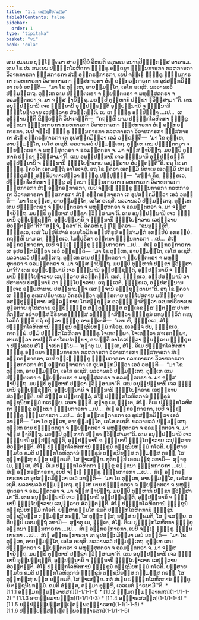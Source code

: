 ```yaml
---
title: "1.1 ຕຊ຺ຊນີຍກມ຺ມ"
tableOfContents: false
sidebar:
  order: 1
type: "tipitaka"
basket: "vi"
book: "cula"
---
```



<DynamicBreadcrumb />

<Division number="1" book="cula">

<Paragraph number="2" book="cula">
ເຕນ ສມເຍນ ພຸທ຺ໂຘ ຠຄວາ ສາວຕ຺ຖິຍໍ ວິຫຣຕິ ເຊຕວເນ ອນາຖປິຓ຺ຑິກສ຺ສ ອາຣາເມ. ເຕນ ໂຂ ປນ ສມເຍນ ປຓ຺ຑຸກໂລຫິຕກາ ຠິກ຺ຂູ ອຕ຺ຕນາ ຠຓ຺ຑນກາຣກາ ກລຫກາຣກາ ວິວາທກາຣກາ ຠສ຺ສກາຣກາ ສໍເຆ ອຘິກຣຓກາຣກາ, ເຍປິ ຈຎ຺ເຎ ຠິກ຺ຂູ ຠຓ຺ຑນກາຣກາ ກລຫກາຣກາ ວິວາທກາຣກາ ຠສ຺ສກາຣກາ ສໍເຆ ອຘິກຣຓກາຣກາ ເຕ ອຸປສງ຺ກມິຕ຺ວາ ເອວໍ ວທນ຺ຕິ—  “ມາ ໂຂ ຕຸມ຺ເຫ, ອາຍສ຺ມນ຺ໂຕ, ເອໂສ ອເຊສິ. ພລວາພລວໍ ປຏິມນ຺ເຕຖ. ຕຸມ຺ເຫ ເຕນ ປຓ຺ຑິຕຕຣາ ຈ ພ຺ຍຕ຺ຕຕຣາ ຈ ພຫຸສ຺ສຸຕຕຣາ ຈ ອລມຕ຺ຕຕຣາ ຈ. ມາ ຈສ຺ສ ຠາຍິຕ຺ຖ. ມຍມ຺ປິ ຕຸມ຺ຫາກໍ ປກ຺ຂາ ຠວິສ຺ສາມາ”ຕິ. ເຕນ ອນຸປ຺ປນ຺ນານິ ເຈວ ຠຓ຺ຑນານິ ອຸປ຺ປຊ຺ຊນ຺ຕິ ອຸປ຺ປນ຺ນານິ ຈ ຠຓ຺ຑນານິ ຠິຍ຺ໂຍຠາວາຍ ເວປຸລ຺ລາຍ ສໍວຕ຺ຕນ຺ຕິ. ເຍ ເຕ ຠິກ຺ຂູ ອປ຺ປິຈ຺ຉາ …ເປ…  ເຕ ອຸຊ຺ຌາຍນ຺ຕິ ຂິຍ຺ຍນ຺ຕິ ວິປາເຈນ຺ຕິ—  “ກຖຎ຺ຫິ ນາມ ປຓ຺ຑຸກໂລຫິຕກາ ຠິກ຺ຂູ ອຕ຺ຕນາ ຠຓ຺ຑນກາຣກາ ກລຫກາຣກາ ວິວາທກາຣກາ ຠສ຺ສກາຣກາ ສໍເຆ ອຘິກຣຓກາຣກາ, ເຍປິ ຈຎ຺ເຎ ຠິກ຺ຂູ ຠຓ຺ຑນກາຣກາ ກລຫກາຣກາ ວິວາທກາຣກາ ຠສ຺ສກາຣກາ ສໍເຆ ອຘິກຣຓກາຣກາ ເຕ ອຸປສງ຺ກມິຕ຺ວາ ເອວໍ ວກ຺ຂນ຺ຕິ—  ‘ມາ ໂຂ ຕຸມ຺ເຫ, ອາຍສ຺ມນ຺ໂຕ, ເອໂສ ອເຊສິ. ພລວາພລວໍ ປຏິມນ຺ເຕຖ. ຕຸມ຺ເຫ ເຕນ ປຓ຺ຑິຕຕຣາ ຈ ພ຺ຍຕ຺ຕຕຣາ ຈ ພຫຸສ຺ສຸຕຕຣາ ຈ ອລມຕ຺ຕຕຣາ ຈ. ມາ ຈສ຺ສ ຠາຍິຕ຺ຖ. ມຍມ຺ປິ ຕຸມ຺ຫາກໍ ປກ຺ຂາ ຠວິສ຺ສາມາ’ຕິ. ເຕນ ອນຸປ຺ປນ຺ນານິ ເຈວ ຠຓ຺ຑນານິ ອຸປ຺ປຊ຺ຊນ຺ຕິ ອຸປ຺ປນ຺ນານິ ຈ ຠຓ຺ຑນານິ ຠິຍ຺ໂຍຠາວາຍ ເວປຸລ຺ລາຍ ສໍວຕ຺ຕນ຺ຕີ”ຕິ.


</Paragraph>

</Division>
<Division number="2" book="cula">

<Paragraph number="3" book="cula">
ອຖ ໂຂ ເຕ ຠິກ຺ຂູ ຠຄວໂຕ ເອຕມຕ຺ຖໍ ອາໂຣເຈສຸໍ. ອຖ ໂຂ ຠຄວາ ເອຕສ຺ມິໍ ນິທາເນ ເອຕສ຺ມິໍ ປກຣເຓ ຠິກ຺ຂຸສໍຆໍ ສນ຺ນິປາຕາເປຕ຺ວາ ຠິກ຺ຂູ ປຏິປຸຈ຺ຉິ—  “ສຈ຺ຈໍ ກິຣ, ຠິກ຺ຂເວ, ປຓ຺ຑຸກໂລຫິຕກາ ຠິກ຺ຂູ ອຕ຺ຕນາ ຠຓ຺ຑນກາຣກາ ກລຫກາຣກາ ວິວາທກາຣກາ ຠສ຺ສກາຣກາ ສໍເຆ ອຘິກຣຓກາຣກາ, ເຍປິ ຈຎ຺ເຎ ຠິກ຺ຂູ ຠຓ຺ຑນກາຣກາ ກລຫກາຣກາ ວິວາທກາຣກາ ຠສ຺ສກາຣກາ ສໍເຆ ອຘິກຣຓກາຣກາ ເຕ ອຸປສງ຺ກມິຕ຺ວາ ເອວໍ ວທນ຺ຕິ—  ‘ມາ ໂຂ ຕຸມ຺ເຫ, ອາຍສ຺ມນ຺ໂຕ, ເອໂສ ອເຊສິ. ພລວາພລວໍ ປຏິມນ຺ເຕຖ. ຕຸມ຺ເຫ ເຕນ ປຓ຺ຑິຕຕຣາ ຈ ພ຺ຍຕ຺ຕຕຣາ ຈ ພຫຸສ຺ສຸຕຕຣາ ຈ ອລມຕ຺ຕຕຣາ ຈ. ມາ ຈສ຺ສ ຠາຍິຕ຺ຖ. ມຍມ຺ປິ ຕຸມ຺ຫາກໍ ປກ຺ຂາ ຠວິສ຺ສາມາ’ຕິ. ເຕນ ອນຸປ຺ປນ຺ນານິ ເຈວ ຠຓ຺ຑນານິ ອຸປ຺ປຊ຺ຊນ຺ຕິ, ອຸປ຺ປນ຺ນານິ ຈ ຠຓ຺ຑນານິ ຠິຍ຺ໂຍຠາວາຍ ເວປຸລ຺ລາຍ ສໍວຕ຺ຕນ຺ຕີ”ຕິ? “ສຈ຺ຈໍ, ຠຄວາ”ຕິ. ວິຄຣຫິ ພຸທ຺ໂຘ ຠຄວາ—  “ອນນຸຈ຺ຉວິກໍ, ຠິກ຺ຂເວ, ເຕສໍ ໂມຆປຸຣິສານໍ ອນນຸໂລມິກໍ ອປ຺ປຕິຣູປໍ ອສ຺ສາມຓກໍ ອກປ຺ປິຍໍ ອກຣຓີຍໍ. ກຖຎ຺ຫິ ນາມ ເຕ, ຠິກ຺ຂເວ, ໂມຆປຸຣິສາ ອຕ຺ຕນາ ຠຓ຺ຑນກາຣກາ …ເປ…  ສໍເຆ ອຘິກຣຓກາຣກາ, ເຍປິ ຈຎ຺ເຎ ຠິກ຺ຂູ ຠຓ຺ຑນກາຣກາ …ເປ…  ສໍເຆ ອຘິກຣຓກາຣກາ ເຕ ອຸປສງ຺ກມິຕ຺ວາ ເອວໍ ວກ຺ຂນ຺ຕິ—  ‘ມາ ໂຂ ຕຸມ຺ເຫ, ອາຍສ຺ມນ຺ໂຕ, ເອໂສ ອເຊສິ. ພລວາພລວໍ ປຏິມນ຺ເຕຖ. ຕຸມ຺ເຫ ເຕນ ປຓ຺ຑິຕຕຣາ ຈ ພ຺ຍຕ຺ຕຕຣາ ຈ ພຫຸສ຺ສຸຕຕຣາ ຈ ອລມຕ຺ຕຕຣາ ຈ. ມາ ຈສ຺ສ ຠາຍິຕ຺ຖ. ມຍມ຺ປິ ຕຸມ຺ຫາກໍ ປກ຺ຂາ ຠວິສ຺ສາມາ’ຕິ? ເຕນ ອນຸປ຺ປນ຺ນານິ ເຈວ ຠຓ຺ຑນານິ ອຸປ຺ປຊ຺ຊນ຺ຕິ, ອຸປ຺ປນ຺ນານິ ຈ ຠຓ຺ຑນານິ ຠິຍ຺ໂຍຠາວາຍ ເວປຸລ຺ລາຍ ສໍວຕ຺ຕນ຺ຕິ. ເນຕໍ, ຠິກ຺ຂເວ, ອປ຺ປສນ຺ນານໍ ວາ ປສາທາຍ ປສນ຺ນານໍ ວາ ຠິຍ຺ໂຍຠາວາຍ. ອຖ ຂ຺ເວຕໍ, ຠິກ຺ຂເວ, ອປ຺ປສນ຺ນານຎ຺ເຈວ ອປ຺ປສາທາຍ ປສນ຺ນານຎ຺ຈ ເອກຈ຺ຈານໍ ອຎ຺ຎຖຕ຺ຕາຍາ”ຕິ.


</Paragraph>

<Paragraph number="4" book="cula">
ອຖ ໂຂ ຠຄວາ ເຕ ຠິກ຺ຂູ ອເນກປຣິຍາເຍນ ວິຄຣຫິຕ຺ວາ ທຸພ຺ຠຣຕາຍ ທຸປ຺ໂປສຕາຍ ມຫິຈ຺ຉຕາຍ ອສນ຺ຕຸຏ຺ຐິຕາຍ ສງ຺ຄຓິກາຍ ໂກສຊ຺ຊສ຺ສ ອວຓ຺ຓໍ ຠາສິຕ຺ວາ ອເນກປຣິຍາເຍນ ສຸຠຣຕາຍ ສຸໂປສຕາຍ ອປ຺ປິຈ຺ຉສ຺ສ ສນ຺ຕຸຏ຺ຐສ຺ສ ສລ຺ເລຂສ຺ສ ຘຸຕສ຺ສ ປາສາທິກສ຺ສ ອປຈຍສ຺ສ ວີຣິຍາຣມ຺ຠສ຺ສ ວຓ຺ຓໍ ຠາສິຕ຺ວາ ຠິກ຺ຂູນໍ ຕທນຸຈ຺ຉວິກໍ ຕທນຸໂລມິກໍ ຘມ຺ມິໍ ກຖໍ ກຕ຺ວາ ຠິກ຺ຂູ ອາມນ຺ເຕສິ—  “ເຕນ ຫິ, ຠິກ຺ຂເວ, ສໍໂຆ ປຓ຺ຑຸກໂລຫິຕການໍ ຠິກ຺ຂູນໍ ຕຊ຺ຊນີຍກມ຺ມໍ ກໂຣຕຸ. ເອວຎ຺ຈ ປນ, ຠິກ຺ຂເວ, ກາຕພ຺ພໍ. ປຐມໍ ປຓ຺ຑຸກໂລຫິຕກາ ຠິກ຺ຂູ ໂຈເທຕພ຺ພາ, ໂຈເທຕ຺ວາ ສາເຣຕພ຺ພາ, ສາເຣຕ຺ວາ ອາປຕ຺ຕິໍ ອາໂຣເປຕພ຺ພາ, ອາປຕ຺ຕິໍ ອາໂຣເປຕ຺ວາ ພ຺ຍຕ຺ເຕນ ຠິກ຺ຂຸນາ ປຏິພເລນ ສໍໂຆ ຎາເປຕພ຺ໂພ—


</Paragraph>

</Division>
<Division number="3" book="cula">

<Paragraph number="5" book="cula">
‘ສຸຓາຕຸ ເມ, ຠນ຺ເຕ, ສໍໂຆ. ອິເມ ປຓ຺ຑຸກໂລຫິຕກາ ຠິກ຺ຂູ ອຕ຺ຕນາ ຠຓ຺ຑນກາຣກາ ກລຫກາຣກາ ວິວາທກາຣກາ ຠສ຺ສກາຣກາ ສໍເຆ ອຘິກຣຓກາຣກາ, ເຍປິ ຈຎ຺ເຎ ຠິກ຺ຂູ ຠຓ຺ຑນກາຣກາ ກລຫກາຣກາ ວິວາທກາຣກາ ຠສ຺ສກາຣກາ ສໍເຆ ອຘິກຣຓກາຣກາ ເຕ ອຸປສງ຺ກມິຕ຺ວາ ເອວໍ ວທນ຺ຕິ—  “ມາ ໂຂ ຕຸມ຺ເຫ, ອາຍສ຺ມນ຺ໂຕ, ເອໂສ ອເຊສິ. ພລວາພລວໍ ປຏິມນ຺ເຕຖ. ຕຸມ຺ເຫ ເຕນ ປຓ຺ຑິຕຕຣາ ຈ ພ຺ຍຕ຺ຕຕຣາ ຈ ພຫຸສ຺ສຸຕຕຣາ ຈ ອລມຕ຺ຕຕຣາ ຈ. ມາ ຈສ຺ສ ຠາຍິຕ຺ຖ. ມຍມ຺ປິ ຕຸມ຺ຫາກໍ ປກ຺ຂາ ຠວິສ຺ສາມາ”ຕິ. ເຕນ ອນຸປ຺ປນ຺ນານິ ເຈວ ຠຓ຺ຑນານິ ອຸປ຺ປຊ຺ຊນ຺ຕິ, ອຸປ຺ປນ຺ນານິ ຈ ຠຓ຺ຑນານິ ຠິຍ຺ໂຍຠາວາຍ ເວປຸລ຺ລາຍ ສໍວຕ຺ຕນ຺ຕິ. ຍທິ ສໍຆສ຺ສ ປຕ຺ຕກລ຺ລໍ, ສໍໂຆ ປຓ຺ຑຸກໂລຫິຕການໍ ຠິກ຺ຂູນໍ ຕຊ຺ຊນີຍກມ຺ມໍ ກເຣຍ຺ຍ. ເອສາ ຎຕ຺ຕິ.


</Paragraph>

<Paragraph number="6" book="cula">
ສຸຓາຕຸ ເມ, ຠນ຺ເຕ, ສໍໂຆ. ອິເມ ປຓ຺ຑຸກໂລຫິຕກາ ຠິກ຺ຂູ ອຕ຺ຕນາ ຠຓ຺ຑນກາຣກາ …ເປ…  ສໍເຆ ອຘິກຣຓກາຣກາ, ເຍປິ ຈຎ຺ເຎ ຠິກ຺ຂູ ຠຓ຺ຑນກາຣກາ …ເປ…  ສໍເຆ ອຘິກຣຓກາຣກາ ເຕ ອຸປສງ຺ກມິຕ຺ວາ ເອວໍ ວທນ຺ຕິ—  “ມາ ໂຂ ຕຸມ຺ເຫ, ອາຍສ຺ມນ຺ໂຕ, ເອໂສ ອເຊສິ. ພລວາພລວໍ ປຏິມນ຺ເຕຖ. ຕຸມ຺ເຫ ເຕນ ປຓ຺ຑິຕຕຣາ ຈ ພ຺ຍຕ຺ຕຕຣາ ຈ ພຫຸສ຺ສຸຕຕຣາ ຈ ອລມຕ຺ຕຕຣາ ຈ. ມາ ຈສ຺ສ ຠາຍິຕ຺ຖ. ມຍມ຺ປິ ຕຸມ຺ຫາກໍ ປກ຺ຂາ ຠວິສ຺ສາມາ”ຕິ. ເຕນ ອນຸປ຺ປນ຺ນານິ ເຈວ ຠຓ຺ຑນານິ ອຸປ຺ປຊ຺ຊນ຺ຕິ, ອຸປ຺ປນ຺ນານິ ຈ ຠຓ຺ຑນານິ ຠິຍ຺ໂຍຠາວາຍ ເວປຸລ຺ລາຍ ສໍວຕ຺ຕນ຺ຕິ. ສໍໂຆ ປຓ຺ຑຸກໂລຫິຕການໍ ຠິກ຺ຂູນໍ ຕຊ຺ຊນີຍກມ຺ມໍ ກໂຣຕິ. ຍສ຺ສາຍສ຺ມໂຕ ຂມຕິ ປຓ຺ຑຸກໂລຫິຕການໍ ຠິກ຺ຂູນໍ ຕຊ຺ຊນີຍສ຺ສ ກມ຺ມສ຺ສ ກຣຓໍ, ໂສ ຕຸຓ຺ຫສ຺ສ; ຍສ຺ສ ນກ຺ຂມຕິ, ໂສ ຠາເສຍ຺ຍ.


</Paragraph>

<Paragraph number="7" book="cula">
ທຸຕິຍມ຺ປິ ເອຕມຕ຺ຖໍ ວທາມິ—  ສຸຓາຕຸ ເມ, ຠນ຺ເຕ, ສໍໂຆ. ອິເມ ປຓ຺ຑຸກໂລຫິຕກາ ຠິກ຺ຂູ ອຕ຺ຕນາ ຠຓ຺ຑນກາຣກາ …ເປ…  ສໍເຆ ອຘິກຣຓກາຣກາ, ເຍປິ ຈຎ຺ເຎ ຠິກ຺ຂູ ຠຓ຺ຑນກາຣກາ …ເປ…  ສໍເຆ ອຘິກຣຓກາຣກາ ເຕ ອຸປສງ຺ກມິຕ຺ວາ ເອວໍ ວທນ຺ຕິ—  “ມາ ໂຂ ຕຸມ຺ເຫ, ອາຍສ຺ມນ຺ໂຕ, ເອໂສ ອເຊສິ. ພລວາພລວໍ ປຏິມນ຺ເຕຖ. ຕຸມ຺ເຫ ເຕນ ປຓ຺ຑິຕຕຣາ ຈ ພ຺ຍຕ຺ຕຕຣາ ຈ ພຫຸສ຺ສຸຕຕຣາ ຈ ອລມຕ຺ຕຕຣາ ຈ. ມາ ຈສ຺ສ ຠາຍິຕ຺ຖ. ມຍມ຺ປິ ຕຸມ຺ຫາກໍ ປກ຺ຂາ ຠວິສ຺ສາມາ”ຕິ. ເຕນ ອນຸປ຺ປນ຺ນານິ ເຈວ ຠຓ຺ຑນານິ ອຸປ຺ປຊ຺ຊນ຺ຕິ, ອຸປ຺ປນ຺ນານິ ຈ ຠຓ຺ຑນານິ ຠິຍ຺ໂຍຠາວາຍ ເວປຸລ຺ລາຍ ສໍວຕ຺ຕນ຺ຕິ. ສໍໂຆ ປຓ຺ຑຸກໂລຫິຕການໍ ຠິກ຺ຂູນໍ ຕຊ຺ຊນີຍກມ຺ມໍ ກໂຣຕິ. ຍສ຺ສາຍສ຺ມໂຕ ຂມຕິ ປຓ຺ຑຸກໂລຫິຕການໍ ຠິກ຺ຂູນໍ ຕຊ຺ຊນີຍສ຺ສ ກມ຺ມສ຺ສ ກຣຓໍ, ໂສ ຕຸຓ຺ຫສ຺ສ; ຍສ຺ສ ນກ຺ຂມຕິ, ໂສ ຠາເສຍ຺ຍ.


</Paragraph>

<Paragraph number="8" book="cula">
ຕຕິຍມ຺ປິ ເອຕມຕ຺ຖໍ ວທາມິ—  ສຸຓາຕຸ ເມ, ຠນ຺ເຕ, ສໍໂຆ. ອິເມ ປຓ຺ຑຸກໂລຫິຕກາ ຠິກ຺ຂູ ອຕ຺ຕນາ ຠຓ຺ຑນກາຣກາ …ເປ…  ສໍເຆ ອຘິກຣຓກາຣກາ, ເຍປິ ຈຎ຺ເຎ ຠິກ຺ຂູ ຠຓ຺ຑນກາຣກາ …ເປ…  ສໍເຆ ອຘິກຣຓກາຣກາ ເຕ ອຸປສງ຺ກມິຕ຺ວາ ເອວໍ ວທນ຺ຕິ—  “ມາ ໂຂ ຕຸມ຺ເຫ, ອາຍສ຺ມນ຺ໂຕ, ເອໂສ ອເຊສິ. ພລວາພລວໍ ປຏິມນ຺ເຕຖ. ຕຸມ຺ເຫ ເຕນ ປຓ຺ຑິຕຕຣາ ຈ ພ຺ຍຕ຺ຕຕຣາ ຈ ພຫຸສ຺ສຸຕຕຣາ ຈ ອລມຕ຺ຕຕຣາ ຈ. ມາ ຈສ຺ສ ຠາຍິຕ຺ຖ. ມຍມ຺ປິ ຕຸມ຺ຫາກໍ ປກ຺ຂາ ຠວິສ຺ສາມາ”ຕິ. ເຕນ ອນຸປ຺ປນ຺ນານິ ເຈວ ຠຓ຺ຑນານິ ອຸປ຺ປຊ຺ຊນ຺ຕິ, ອຸປ຺ປນ຺ນານິ ຈ ຠຓ຺ຑນານິ ຠິຍ຺ໂຍຠາວາຍ ເວປຸລ຺ລາຍ ສໍວຕ຺ຕນ຺ຕິ. ສໍໂຆ ປຓ຺ຑຸກໂລຫິຕການໍ ຠິກ຺ຂູນໍ ຕຊ຺ຊນີຍກມ຺ມໍ ກໂຣຕິ. ຍສ຺ສາຍສ຺ມໂຕ ຂມຕິ ປຓ຺ຑຸກໂລຫິຕການໍ ຠິກ຺ຂູນໍ ຕຊ຺ຊນີຍສ຺ສ ກມ຺ມສ຺ສ ກຣຓໍ, ໂສ ຕຸຓ຺ຫສ຺ສ; ຍສ຺ສ ນກ຺ຂມຕິ, ໂສ ຠາເສຍ຺ຍ.


</Paragraph>

<Paragraph number="9" book="cula">
ກຕໍ ສໍເຆນ ປຓ຺ຑຸກໂລຫິຕການໍ ຠິກ຺ຂູນໍ ຕຊ຺ຊນີຍກມ຺ມໍ. ຂມຕິ ສໍຆສ຺ສ, ຕສ຺ມາ ຕຸຓ຺ຫີ, ເອວເມຕໍ ຘາຣຍາມີ’”ຕິ.

</Paragraph>
</Division>

<TableOfContents book="cula" section="1.1">
* [1.1.1 ອຘມ຺ມກມ຺ມທ຺ວາທສກ](1-1/1-1-1)
* [1.1.2 ຘມ຺ມກມ຺ມທ຺ວາທສກ](1-1/1-1-2)
* [1.1.3 ອາກງ຺ຂມານຉກ຺ກ](1-1/1-1-3)
* [1.1.4 ອຏ຺ຐາຣສວຕ຺ຕ](1-1/1-1-4)
* [1.1.5 ນປ຺ປຏິປ຺ປສ຺ສມ຺ເຠຕພ຺ພອຏ຺ຐາຣສກ](1-1/1-1-5)
* [1.1.6 ປຏິປ຺ປສ຺ສມ຺ເຠຕພ຺ພອຏ຺ຐາຣສກ](1-1/1-1-6)
</TableOfContents>